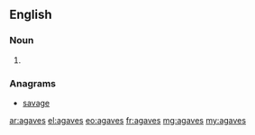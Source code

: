 ==English==

===Noun===
{{head|en|noun plural form}}

# {{plural of|agave|lang=en}}

===Anagrams===
* [[savage#English|savage]]

[[ar:agaves]]
[[el:agaves]]
[[eo:agaves]]
[[fr:agaves]]
[[mg:agaves]]
[[my:agaves]]